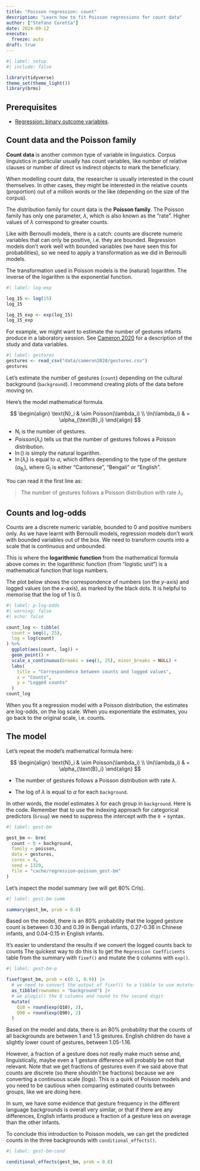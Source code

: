```yaml
---
title: "Poisson regression: count"
description: "Learn how to fit Poisson regressions for count data"
author: ["Stefano Coretta"]
date: 2024-09-12
execute: 
  freeze: auto
draft: true
---
```


```r
#| label: setup
#| include: false

library(tidyverse)
theme_set(theme_light())
library(brms)
```

::: callout-warning
## Prerequisites

-   [Regression: binary outcome variables](regression-bernoulli.qmd).
:::

## Count data and the Poisson family

**Count data** is another common type of variable in linguistics. Corpus linguistics in particular usually has count variables, like number of relative clauses or number of direct vs indirect objects to mark the beneficiary.

When modelling count data, the researcher is usually interested in the count themselves. In other cases, they might be interested in the relative counts (proportion) out of a million words or the like (depending on the size of the corpus).

The distribution family for count data is the **Poisson family**. The Poisson family has only one parameter, $\lambda$, which is also known as the "rate". Higher values of $\lambda$ correspond to greater counts.

Like with Bernoulli models, there is a catch: counts are discrete numeric variables that can only be positive, i.e. they are bounded. Regression models don't work well with bounded variables (we have seen this for probabilities), so we need to apply a transformation as we did in Bernoulli models.

The transformation used in Poisson models is the (natural) logarithm. The inverse of the logarithm is the exponential function.

```r
#| label: log-exp

log_15 <- log(15)
log_15

log_15_exp <- exp(log_15)
log_15_exp
```

For example, we might want to estimate the number of gestures infants produce in a laboratory session. See [Cameron 2020](https://uoelel.github.io/qml-data/data/cameron2020/gestures.html) for a description of the study and data variables.

```r
#| label: gestures
gestures <- read_csv("data/cameron2020/gestures.csv")
gestures
```

Let's estimate the number of gestures (`count`) depending on the cultural background (`background`). I recommend creating plots of the data before moving on.

Here's the model mathematical formula.

$$
\begin{align}
\text{N}_i & \sim Poisson(\lambda_i) \\
\ln(\lambda_i) & = \alpha_{\text{B}_i}
\end{align}
$$

- $\text{N}_i$ is the number of gestures.
- $Poisson(\lambda_i)$ tells us that the number of gestures follows a Poisson distribution.
- $\ln()$ is simply the natural logarithm.
- $\ln(\lambda_i)$ is equal to $\alpha$, which differs depending to the type of the gesture ($\alpha_{\text{B}_i}$), where $\text{G}_i$ is either "Cantonese", "Bengali" or "English".

You can read it the first line as:

> The number of gestures follows a Poisson distribution with rate $\lambda_i$.

## Counts and log-odds

Counts are a discrete numeric variable, bounded to 0 and positive numbers only. As we have learnt with Bernoulli models, regression models don't work with bounded variables out of the box. We need to transform counts into a scale that is continuous and unbounded.

This is where the **logarithmic function** from the mathematical formula above comes in: the logarithmic function (from "*log*istic un*it*") is a mathematical function that logs numbers.

The plot below shows the correspondence of numbers (on the *y*-axis) and logged values (on the *x*-axis), as marked by the black dots. It is helpful to memorise that the log of 1 is 0.

```r
#| label: p-log-odds
#| warning: false
#| echo: false

count_log <- tibble(
  count = seq(1, 25),
  log = log(count)
) %>%
  ggplot(aes(count, log)) +
  geom_point() +
  scale_x_continuous(breaks = seq(1, 25), minor_breaks = NULL) +
  labs(
    title = "Correspondence between counts and logged values",
    x = "Counts",
    y = "Logged counts"
  )
count_log
```

When you fit a regression model with a Poisson distribution, the estimates are log-odds, on the log scale. When you exponentiate the estimates, you go back to the original scale, i.e. counts.

## The model

Let's repeat the model's mathematical formula here:

$$
\begin{align}
\text{N}_i & \sim Poisson(\lambda_i) \\
\ln(\lambda_i) & = \alpha_{\text{B}_i}
\end{align}
$$

-   The number of gestures follows a Poisson distribution with rate $\lambda$.

-   The log of $\lambda$ is equal to $\alpha$ for each `background`.

In other words, the model estimates $\lambda$ for each group in `background`. Here is the code. Remember that to use the indexing approach for categorical predictors (`Group`) we need to suppress the intercept with the `0 +` syntax.

```r
#| label: gest-bm

gest_bm <- brm(
  count ~ 0 + background,
  family = poisson,
  data = gestures,
  cores = 4,
  seed = 1329,
  file = "cache/regression-poisson_gest-bm"
)
```

Let's inspect the model summary (we will get 80% CrIs).

```r
#| label: gest-bm-summ

summary(gest_bm, prob = 0.8)
```

Based on the model, there is an 80% probability that the logged gesture count is between 0.30 and 0.39 in Bengali infants, 0.27-0.36 in Chinese infants, and 0.04-0.15 in English infants.

It's easier to understand the results if we convert the logged counts back to counts The quickest way to do this is to get the `Regression Coefficients` table from the summary with `fixef()` and mutate the `Q` columns with `exp()`.

```r
#| label: gest-bm-p

fixef(gest_bm, prob = c(0.1, 0.9)) |>
  # we need to convert the output of fixef() to a tibble to use mutate()
  as_tibble(rownames = "background") |>
  # we plogis() the Q columns and round to the second digit
  mutate(
    Q10 = round(exp(Q10), 2),
    Q90 = round(exp(Q90), 2)
  )
```

Based on the model and data, there is an 80% probability that the counts of all backgrounds are between 1 and 1.5 gestures. English children do have a slightly lower count of gestures, between 1.05-1.16.

However, a fraction of a gesture does not really make much sense and, linguistically, maybe even a 1 gesture difference will probably be not that relevant. Note that we get fractions of gestures even if we said above that counts are discrete (so there shouldn't be fractions) because we are converting a continuous scale (logs). This is a quirk of Poisson models and you need to be cautious when comparing estimated counts between groups, like we are doing here.

In sum, we have some evidence that gesture frequency in the different language backgrounds is overall very similar, or that if there are any differences, English infants produce a fraction of a gesture less on average than the other infants.
  
To conclude this introduction to Poisson models, we can get the predicted counts in the three backgrounds with `conditional_effects()`.

```r
#| label: gest-bm-cond

conditional_effects(gest_bm, prob = 0.8)
```
